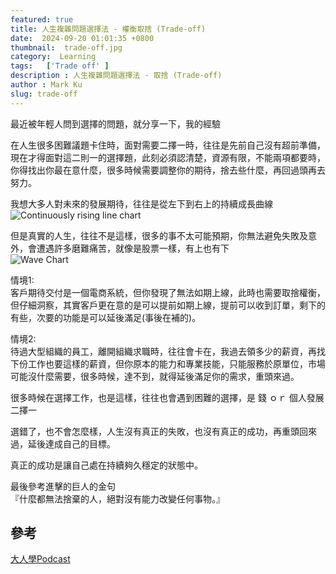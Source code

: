 ```yaml
---
featured: true
title: 人生複雜問題選擇法 - 權衡取捨 (Trade-off)
date:  2024-09-20 01:01:35 +0800
thumbnail:  trade-off.jpg
category:  Learning  
tags:   ['Trade off' ]
description : 人生複雜問題選擇法 - 取捨 (Trade-off)
author : Mark Ku
slug: trade-off
---
```

最近被年輕人問到選擇的問題，就分享一下，我的經驗

在人生很多困難議題卡住時，面對需要二擇一時，往往是先前自己沒有超前準備，現在才得面對這二則一的選擇題，此刻必須認清楚，資源有限，不能兩項都要時，你得找出你最在意什麼，很多時候需要調整你的期待，捨去些什麼，再回過頭再去努力。  

我想大多人對未來的發展期待，往往是從左下到右上的持續成長曲線
![Continuously rising line chart](up-chart.png)

但是真實的人生，往往不是這樣，很多的事不太可能預期，你無法避免失敗及意外，會遭遇許多磨難痛苦，就像是股票一樣，有上也有下  
![Wave Chart](wave.png)

情境1:  
客戶期待交付是一個電商系統，但你發現了無法如期上線，此時也需要取捨權衡，但仔細洞察，其實客戶更在意的是可以提前如期上線，提前可以收到訂單，剩下的有些，次要的功能是可以延後滿足(事後在補的)。  

情境2:  
待過大型組織的員工，離開組織求職時，往往會卡在，我過去領多少的薪資，再找下份工作也要這樣的薪資，但你原本的能力和專業技能，只能服務於原單位，市場可能沒什麼需要，很多時候，達不到，就得延後滿足你的需求，重頭來過。  

很多時候在選擇工作，也是這樣，往往也會遇到困難的選擇，是 錢 ｏｒ 個人發展 二擇一

選錯了，也不會怎麼樣，人生沒有真正的失敗，也沒有真正的成功，再重頭回來過，延後達成自己的目標。

真正的成功是讓自己處在持續夠久穩定的狀態中。

最後參考進擊的巨人的金句  
『什麼都無法捨棄的人，絕對沒有能力改變任何事物。』


## 參考
[大人學Podcast](https://podcasts.apple.com/tw/podcast/%E5%A4%A7%E4%BA%BA%E7%9A%84small-talk/id1452688611)

